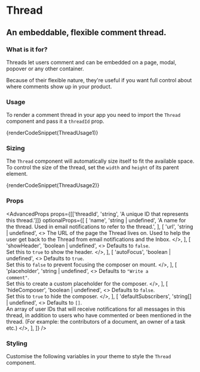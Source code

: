 
# Thread

## An embeddable, flexible comment thread.

<DocHeroDemoContainer>
  <ThreadDemo />
</DocHeroDemoContainer>

### What is it for?

Threads let users comment and can be embedded on a page, modal, popover or any other container.

Because of their flexible nature, they're useful if you want full control about where comments show up in your product.

### Usage

To render a comment thread in your app you need to import the `Thread` component and pass it a `threadId` prop.

{renderCodeSnippet(ThreadUsage1)}

### Sizing

The `Thread` component will automatically size itself to fit the available space. To control the size of the thread, set the `width` and `height` of its parent element.

{renderCodeSnippet(ThreadUsage2)}

### Props

<AdvancedProps
  props={[['threadId', 'string', 'A unique ID that represents this thread.']]}
  optionalProps={[
    [
      'name',
      'string | undefined',
      'A name for the thread. Used in email notifications to refer to the thread.',
    ],
    [
      'url',
      'string | undefined',
      <>
        The URL of the page the Thread lives on. Used to help the user get back to the Thread from
        email notifications and the <DocLink to="/docs/components/inbox">Inbox</DocLink>.
      </>,
    ],
    [
      'showHeader',
      'boolean | undefined',
      <>
        Defaults to <code>false</code>. <br />
        Set this to <code>true</code> to show the header.
      </>,
    ],
    [
      'autoFocus',
      'boolean | undefined',
      <>
        Defaults to <code>true</code>. <br />
        Set this to <code>false</code> to prevent focusing the composer on mount.
      </>,
    ],
    [
      'placeholder',
      'string | undefined',
      <>
        Defaults to <code>"Write a comment"</code>. <br />
        Set this to create a custom placeholder for the composer.
      </>,
    ],
    [
      'hideComposer',
      'boolean | undefined',
      <>
        Defaults to <code>false</code>. <br />
        Set this to <code>true</code> to hide the composer.
      </>,
    ],
    [
      'defaultSubscribers',
      'string[] | undefined',
      <>
        Defaults to <code>[]</code>. <br />
        An array of user IDs that will receive notifications for all messages in this thread, in addition
        to users who have commented or been mentioned in the thread. (For example: the contributors of
        a document, an owner of a task etc.)
      </>,
    ],
  ]}
/>

### Styling

Customise the following variables in your theme to style the `Thread` component.
